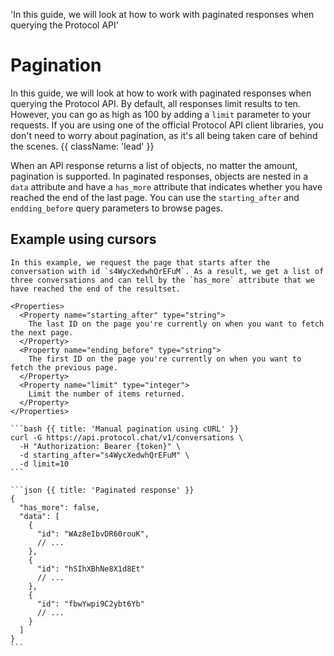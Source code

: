   'In this guide, we will look at how to work with paginated responses when querying the Protocol API'

# Pagination

In this guide, we will look at how to work with paginated responses when querying the Protocol API. By default, all responses limit results to ten. However, you can go as high as 100 by adding a `limit` parameter to your requests. If you are using one of the official Protocol API client libraries, you don't need to worry about pagination, as it's all being taken care of behind the scenes. {{ className: 'lead' }}

When an API response returns a list of objects, no matter the amount, pagination is supported. In paginated responses, objects are nested in a `data` attribute and have a `has_more` attribute that indicates whether you have reached the end of the last page. You can use the `starting_after` and `endding_before` query parameters to browse pages.

## Example using cursors

<Row>
  <Col>

    In this example, we request the page that starts after the conversation with id `s4WycXedwhQrEFuM`. As a result, we get a list of three conversations and can tell by the `has_more` attribute that we have reached the end of the resultset.

    <Properties>
      <Property name="starting_after" type="string">
        The last ID on the page you're currently on when you want to fetch the next page.
      </Property>
      <Property name="ending_before" type="string">
        The first ID on the page you're currently on when you want to fetch the previous page.
      </Property>
      <Property name="limit" type="integer">
        Limit the number of items returned.
      </Property>
    </Properties>

  </Col>
  <Col>

    ```bash {{ title: 'Manual pagination using cURL' }}
    curl -G https://api.protocol.chat/v1/conversations \
      -H "Authorization: Bearer {token}" \
      -d starting_after="s4WycXedwhQrEFuM" \
      -d limit=10
    ```

    ```json {{ title: 'Paginated response' }}
    {
      "has_more": false,
      "data": [
        {
          "id": "WAz8eIbvDR60rouK",
          // ...
        },
        {
          "id": "hSIhXBhNe8X1d8Et"
          // ...
        },
        {
          "id": "fbwYwpi9C2ybt6Yb"
          // ...
        }
      ]
    }
    ```

  </Col>
</Row>
